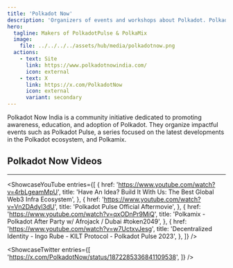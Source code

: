 ```yaml
---
title: 'Polkadot Now'
description: 'Organizers of events and workshops about Polkadot. Polkadot Now India'
hero:
  tagline: Makers of PolkadotPulse & PolkaMix
  image: 
    file: ../../../../assets/hub/media/polkadotnow.png
  actions:
    - text: Site
      link: https://www.polkadotnowindia.com/
      icon: external
    - text: X
      link: https://x.com/PolkadotNow
      icon: external
      variant: secondary
---
```



Polkadot Now India is a community initiative dedicated to promoting awareness, education, and adoption of Polkadot. 
They organize impactful events such as Polkadot Pulse, a series focused on the latest developments in the Polkadot ecosystem, and Polkamix.

## Polkadot Now Videos
----------------
<ShowcaseYouTube
  entries={[
          {
      href: 'https://www.youtube.com/watch?v=4rbLgeamMpU',
      title: 'Have An Idea? Build It With Us: The Best Global Web3 Infra Ecosystem',
     },
          {
      href: 'https://www.youtube.com/watch?v=Vn2DAdyl3dU',
      title: 'Polkadot Pulse Official Aftermovie',
    },
          {
      href: 'https://www.youtube.com/watch?v=qxODnPr9MiQ',
      title: 'Polkamix - Polkadot After Party w/ Afrojack / Dubai #token2049',
    },
          {
      href: 'https://www.youtube.com/watch?v=w7UctxvJesg',
      title: 'Decentralized Identity - Ingo Rube - KILT Protocol - Polkadot Pulse 2023',
    },
  ]}
/>

<ShowcaseTwitter
  entries={[
    'https://x.com/PolkadotNow/status/1872285336841109538',
  ]}
/>

 <script async src="https://platform.twitter.com/widgets.js" charset="utf-8"></script>